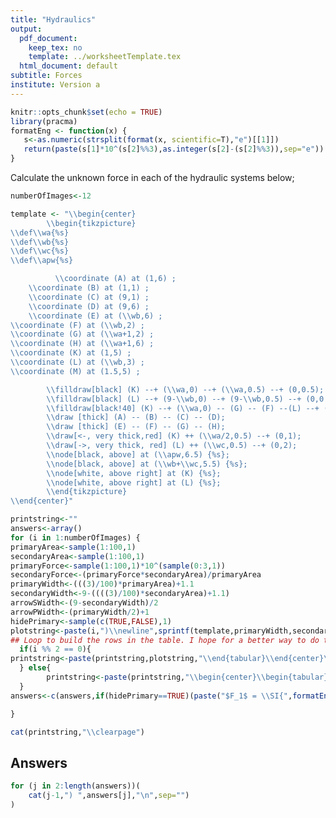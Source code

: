 ```yaml
---
title: "Hydraulics"
output:
  pdf_document: 
    keep_tex: no
    template: ../worksheetTemplate.tex
  html_document: default
subtitle: Forces
institute: Version a
---
```


```r
knitr::opts_chunk$set(echo = TRUE)
library(pracma)
formatEng <- function(x) {
   s<-as.numeric(strsplit(format(x, scientific=T),"e")[[1]])
   return(paste(s[1]*10^(s[2]%%3),as.integer(s[2]-(s[2]%%3)),sep="e"))
}
```

Calculate the unknown force in each of the hydraulic systems below;

```r
numberOfImages<-12

template <- "\\begin{center}
        \\begin{tikzpicture}
\\def\\wa{%s}
\\def\\wb{%s}
\\def\\wc{%s}
\\def\\apw{%s}

          \\coordinate (A) at (1,6) ;
    \\coordinate (B) at (1,1) ;
    \\coordinate (C) at (9,1) ;
    \\coordinate (D) at (9,6) ;
    \\coordinate (E) at (\\wb,6) ;
\\coordinate (F) at (\\wb,2) ;
\\coordinate (G) at (\\wa+1,2) ;
\\coordinate (H) at (\\wa+1,6) ;
\\coordinate (K) at (1,5) ;
\\coordinate (L) at (\\wb,3) ;
\\coordinate (M) at (1.5,5) ;

        \\filldraw[black] (K) --+ (\\wa,0) --+ (\\wa,0.5) --+ (0,0.5);
        \\filldraw[black] (L) --+ (9-\\wb,0) --+ (9-\\wb,0.5) --+ (0,0.5);
        \\filldraw[black!40] (K) --+ (\\wa,0) -- (G) -- (F) --(L) --+ (9-\\wb,0) -- (C) -- (B);
        \\draw [thick] (A) -- (B) -- (C) -- (D);
        \\draw [thick] (E) -- (F) -- (G) -- (H);
        \\draw[<-, very thick,red] (K) ++ (\\wa/2,0.5) --+ (0,1); 
        \\draw[->, very thick, red] (L) ++ (\\wc,0.5) --+ (0,2);
        \\node[black, above] at (\\apw,6.5) {%s};
        \\node[black, above] at (\\wb+\\wc,5.5) {%s};
        \\node[white, above right] at (K) {%s};
        \\node[white, above right] at (L) {%s};
        \\end{tikzpicture}
\\end{center}"

printstring<-""
answers<-array()
for (i in 1:numberOfImages) {
primaryArea<-sample(1:100,1)
secondaryArea<-sample(1:100,1)
primaryForce<-sample(1:100,1)*10^(sample(0:3,1))
secondaryForce<-(primaryForce*secondaryArea)/primaryArea
primaryWidth<-(((3)/100)*primaryArea)+1.1
secondaryWidth<-9-((((3)/100)*secondaryArea)+1.1)
arrowSWidth<-(9-secondaryWidth)/2
arrowPWidth<-(primaryWidth/2)+1
hidePrimary<-sample(c(TRUE,FALSE),1)
plotstring<-paste(i,")\\newline",sprintf(template,primaryWidth,secondaryWidth,arrowSWidth,arrowPWidth,if(hidePrimary==TRUE)("$F_1$")else(paste("\\SI{",formatEng(signif(primaryForce,3)),"}{\\newton}")),if(hidePrimary==FALSE)("$F_2$")else(paste("\\SI{",formatEng(signif(primaryForce,3)),"}{\\newton}")),paste("\\SI{",formatEng(signif(primaryArea,3)),"}{\\metre\\squared}"),paste("\\SI{",formatEng(signif(secondaryArea,3)),"}{\\metre\\squared}"),sep=""))
## Loop to build the rows in the table. I hope for a better way to do this.
  if(i %% 2 == 0){
printstring<-paste(printstring,plotstring,"\\end{tabular}\\end{center}\\vspace{30mm} ")
  } else{
        printstring<-paste(printstring,"\\begin{center}\\begin{tabular}{p{9cm} p{9cm}}",plotstring," & ")
  }
answers<-c(answers,if(hidePrimary==TRUE)(paste("$F_1$ = \\SI{",formatEng(signif(primaryForce,2)),"}{\\newton}"))else(paste("$F_2$ = \\SI{",formatEng(signif(secondaryForce,2)),"}{\\newton}")))

}

cat(printstring,"\\clearpage")
```

## Answers

```r
for (j in 2:length(answers))(
    cat(j-1,") ",answers[j],"\n",sep="")
)

```